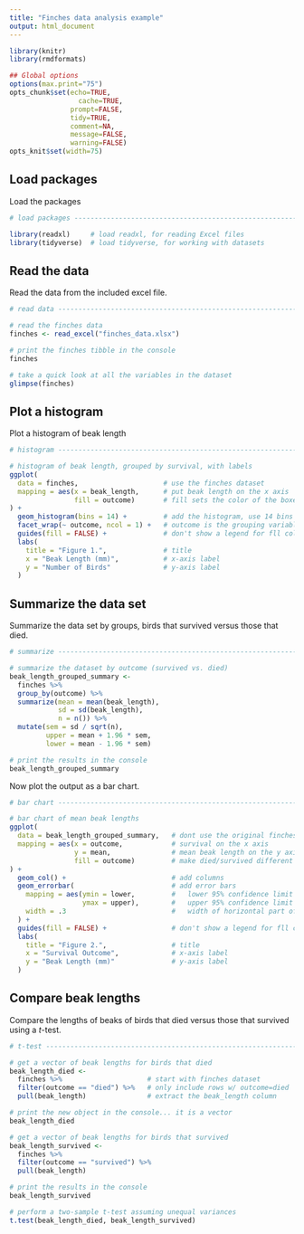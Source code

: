 ```yaml
---
title: "Finches data analysis example"
output: html_document
---
```



```r
library(knitr)
library(rmdformats)

## Global options
options(max.print="75")
opts_chunk$set(echo=TRUE,
	             cache=TRUE,
               prompt=FALSE,
               tidy=TRUE,
               comment=NA,
               message=FALSE,
               warning=FALSE)
opts_knit$set(width=75)
```
## Load packages

Load the packages

```r
# load packages -----------------------------------------------------------

library(readxl)     # load readxl, for reading Excel files
library(tidyverse)  # load tidyverse, for working with datasets
```

## Read the data

Read the data from the included excel file.

```r
# read data ---------------------------------------------------------------

# read the finches data
finches <- read_excel("finches_data.xlsx")

# print the finches tibble in the console
finches

# take a quick look at all the variables in the dataset
glimpse(finches)
```

## Plot a histogram

Plot a histogram of beak length

```r
# histogram ---------------------------------------------------------------

# histogram of beak length, grouped by survival, with labels
ggplot(
  data = finches,                     # use the finches dataset
  mapping = aes(x = beak_length,      # put beak length on the x axis
                fill = outcome)       # fill sets the color of the boxes
) +
  geom_histogram(bins = 14) +         # add the histogram, use 14 bins
  facet_wrap(~ outcome, ncol = 1) +   # outcome is the grouping variable
  guides(fill = FALSE) +              # don't show a legend for fll color
  labs(
    title = "Figure 1.",              # title
    x = "Beak Length (mm)",           # x-axis label
    y = "Number of Birds"             # y-axis label
  )
```

## Summarize the data set

Summarize the data set by groups, birds that survived versus those that died.

```r
# summarize ---------------------------------------------------------------

# summarize the dataset by outcome (survived vs. died)
beak_length_grouped_summary <- 
  finches %>% 
  group_by(outcome) %>% 
  summarize(mean = mean(beak_length),
            sd = sd(beak_length),
            n = n()) %>% 
  mutate(sem = sd / sqrt(n),
         upper = mean + 1.96 * sem,
         lower = mean - 1.96 * sem)

# print the results in the console
beak_length_grouped_summary
```

Now plot the output as a bar chart.

```r
# bar chart ---------------------------------------------------------------

# bar chart of mean beak lengths
ggplot(
  data = beak_length_grouped_summary,   # dont use the original finches dataset
  mapping = aes(x = outcome,            # survival on the x axis
                y = mean,               # mean beak length on the y axis
                fill = outcome)         # make died/survived different colors
) +
  geom_col() +                          # add columns
  geom_errorbar(                        # add error bars
    mapping = aes(ymin = lower,         #   lower 95% confidence limit
                  ymax = upper),        #   upper 95% confidence limit
    width = .3                          #   width of horizontal part of bars
  ) +
  guides(fill = FALSE) +                # don't show a legend for fll color
  labs(
    title = "Figure 2.",                # title
    x = "Survival Outcome",             # x-axis label
    y = "Beak Length (mm)"              # y-axis label
  )
```

## Compare beak lengths

Compare the lengths of beaks of birds that died versus those that survived using a *t*-test.

```r
# t-test ------------------------------------------------------------------

# get a vector of beak lengths for birds that died
beak_length_died <-
  finches %>%                     # start with finches dataset
  filter(outcome == "died") %>%   # only include rows w/ outcome=died
  pull(beak_length)               # extract the beak_length column

# print the new object in the console... it is a vector
beak_length_died

# get a vector of beak lengths for birds that survived
beak_length_survived <-
  finches %>% 
  filter(outcome == "survived") %>% 
  pull(beak_length)

# print the results in the console
beak_length_survived

# perform a two-sample t-test assuming unequal variances
t.test(beak_length_died, beak_length_survived)
```

